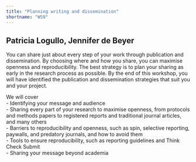 ```yaml
---
title: "Planning writing and dissemination"
shortname: "WS9"
---
```


## Patricia Logullo, Jennifer de Beyer

You can share just about every step of your work through publication and dissemination. By choosing where and how you share, you can maximise openness and reproducibility. The best strategy is to plan your sharing as early in the research process as possible. By the end of this workshop, you will have identified the publication and dissemination strategies that suit you and your project.

We will cover  
- Identifying your message and audience  
- Sharing every part of your research to maximise openness, from protocols and methods papers to registered reports and traditional journal articles, and many others  
- Barriers to reproducibility and openness, such as spin, selective reporting, paywalls, and predatory journals, and how to avoid them  
- Tools to ensure reproducibility, such as reporting guidelines and Think Check Submit  
- Sharing your message beyond academia  

